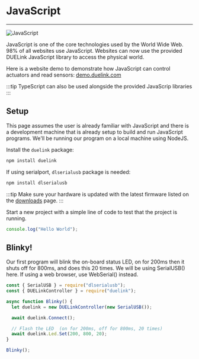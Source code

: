 # JavaScript

---

![JavaScript](pathname:///img/javascript.png)

JavaScript is one of the core technologies used by the World Wide Web. 98% of all websites use JavaScript. Websites can now use the provided DUELink JavaScript library to access the physical world.

Here is a website demo to demonstrate how JavaScript can control actuators and read sensors: [demo.duelink.com](https://demo.duelink.com/)

:::tip
TypeScript can also be used alongside the provided JavaScrip libraries
:::

## Setup

This page assumes the user is already familiar with JavaScript and there is a development machine that is already setup to build and run JavaScript programs. We'll be running our program on a local machine using NodeJS.

Install the `duelink` package:

```js
npm install duelink
```

If using serialport, `dlserialusb` package is needed:

```js
npm install dlserialusb
```

:::tip
Make sure your hardware is updated with the latest firmware listed on the [downloads](../downloads.mdx) page.
:::

Start a new project with a simple line of code to test that the project is running.

```js
console.log("Hello World");
```

## Blinky!

Our first program will blink the on-board status LED, on for 200ms then it shuts off for 800ms, and does this 20 times. We will be using SerialUSB() here. If using a web browser, use WebSerial() instead.

```js
const { SerialUSB } = require("dlserialusb");
const { DUELinkController } = require("duelink");

async function Blinky() {
  let duelink = new DUELinkController(new SerialUSB());

  await duelink.Connect();

  // Flash the LED  (on for 200ms, off for 800ms, 20 times)
  await duelink.Led.Set(200, 800, 20);
}

Blinky();
```
